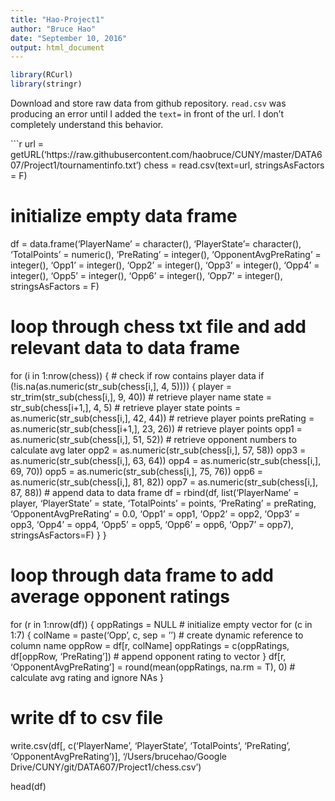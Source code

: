 ```yaml
---
title: "Hao-Project1"
author: "Bruce Hao"
date: "September 10, 2016"
output: html_document
---
```


```r
library(RCurl)
library(stringr)
```

Download and store raw data from github repository. `read.csv` was producing an error until I added the `text=` in front of the url. I don't completely understand this behavior.

```r
url = getURL('https://raw.githubusercontent.com/haobruce/CUNY/master/DATA607/Project1/tournamentinfo.txt')
chess = read.csv(text=url, stringsAsFactors = F)

# initialize empty data frame
df = data.frame('PlayerName' = character(), 'PlayerState'= character(), 'TotalPoints' = numeric(), 
                'PreRating' = integer(), 'OpponentAvgPreRating' = integer(), 'Opp1' = integer(), 
                'Opp2' = integer(), 'Opp3' = integer(), 'Opp4' = integer(), 'Opp5' = integer(), 
                'Opp6' = integer(), 'Opp7' = integer(), stringsAsFactors = F)  


# loop through chess txt file and add relevant data to data frame
for (i in 1:nrow(chess)) {
  # check if row contains player data
  if (!is.na(as.numeric(str_sub(chess[i,], 4, 5)))) {
    player = str_trim(str_sub(chess[i,], 9, 40))  # retrieve player name
    state = str_sub(chess[i+1,], 4, 5)  # retrieve player state
    points = as.numeric(str_sub(chess[i,], 42, 44))  # retrieve player points
    preRating = as.numeric(str_sub(chess[i+1,], 23, 26))  # retrieve player points
    opp1 = as.numeric(str_sub(chess[i,], 51, 52))  # retrieve opponent numbers to calculate avg later
    opp2 = as.numeric(str_sub(chess[i,], 57, 58))
    opp3 = as.numeric(str_sub(chess[i,], 63, 64))
    opp4 = as.numeric(str_sub(chess[i,], 69, 70))
    opp5 = as.numeric(str_sub(chess[i,], 75, 76))
    opp6 = as.numeric(str_sub(chess[i,], 81, 82))
    opp7 = as.numeric(str_sub(chess[i,], 87, 88))
    # append data to data frame
    df = rbind(df, list('PlayerName' = player, 'PlayerState' = state, 'TotalPoints' = points, 
                        'PreRating' = preRating, 'OpponentAvgPreRating' = 0.0, 'Opp1' = opp1, 
                        'Opp2' = opp2, 'Opp3' = opp3, 'Opp4' = opp4, 'Opp5' = opp5, 'Opp6' = opp6, 
                        'Opp7' = opp7), stringsAsFactors=F)
  }
}


# loop through data frame to add average opponent ratings
for (r in 1:nrow(df)) {
  oppRatings = NULL  # initialize empty vector
  for (c in 1:7) {
    colName = paste('Opp', c, sep = '')  # create dynamic reference to column name
    oppRow = df[r, colName]
    oppRatings = c(oppRatings, df[oppRow, 'PreRating'])  # append opponent rating to vector
  }
  df[r, 'OpponentAvgPreRating'] = round(mean(oppRatings, na.rm = T), 0)  # calculate avg rating and ignore NAs
}


# write df to csv file
write.csv(df[, c('PlayerName', 'PlayerState', 'TotalPoints', 'PreRating', 'OpponentAvgPreRating')],
          '/Users/brucehao/Google Drive/CUNY/git/DATA607/Project1/chess.csv')


head(df)